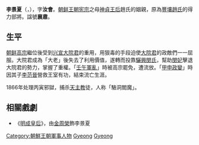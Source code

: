 {{unreferenced|time=2009-8-5}}
'''李景夏'''（{{lang-ko|'''이경하'''}}，{{bd|1811年||1891年|catIdx=Lee李}}），字'''汝會'''。[[朝鲜王朝|朝鲜王朝]][[朝鲜宪宗|宪宗]]之母[[神貞王后|神貞王后]]趙氏的姻親，原為[[豐壤趙氏|豐壤趙氏]]的得力部將。諡號'''襄肅'''。

== 生平 ==
[[朝鲜高宗|朝鲜高宗]]繼位後受到[[兴宣大院君|兴宣大院君]]的重用，用狠毒的手段迫使[[大院君|大院君]]的政敵們一一屈服。大院君成為「大老」後失去了利用價值，遂轉而投靠[[驪興閔氏|驪興閔氏]]，幫助[[閔妃|閔妃]]擊退大院君的勢力，掌握了重權。「[[壬午軍亂|壬午軍亂]]」時被高宗罷免，遭流放。「[[甲申政變|甲申政變]]」時因其子[[李范晉|李范晉]]營救王室有功，結束流亡生涯。

1866年处理丙寅邪獄，捕杀[[天主教|天主教]]徒，人称「駱洞閻魔」。
== 相關戲劇 ==
*《[[明成皇后_(電視劇)|明成皇后]]》，由[[金周榮|金周榮]]飾李景夏

{{Korea-bio-stub}}
{{DEFAULTSORT:Lee}}
[[Category:朝鮮王朝軍事人物|Category:朝鮮王朝軍事人物]]
[[Category:全州李氏|Gyeong]]
[[Category:李姓|Gyeong]]